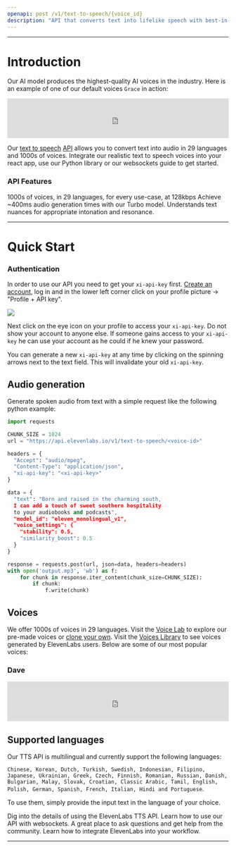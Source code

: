 ```yaml
---
openapi: post /v1/text-to-speech/{voice_id}
description: "API that converts text into lifelike speech with best-in-class latency & uses the most advanced AI audio model ever. Create voiceovers for your videos, audiobooks, or create AI chatbots for free."
---
```



---
# Introduction
Our AI model produces the highest-quality AI voices in the industry. Here is an example of one of our default voices `Grace` in action:

<iframe width="100%" height="90" frameBorder="no" scrolling="no" seamless src="https://elevenlabs.io/player/index.html?publicUserId=d65e433fd8a560cbba1b7dd26809dd48ea2b408c5b6c0a3e42e5b83c43957f5b&projectId=ISOcFnHEWohrLHrKmdyq&small=true&textColor=rgba(0,%200,%200,%201)&backgroundColor=rgba(255,%20255,%20255,%201)"></iframe>  

Our [text to speech](https://elevenlabs.io/text-to-speech) [API](https://elevenlabs.io/api) allows you to convert text into audio in 29 languages and 1000s of voices. Integrate our realistic text to speech voices into your react app, use our Python library or our websockets guide to get started. 


### API Features
<Card title="High-quality voices" icon="check" iconType="duotone" color="green">
  1000s of voices, in 29 languages, for every use-case, at 128kbps
</Card>
<Card title="Ultra-low latency" icon="check" iconType="duotone" color="green">
  Achieve ~400ms audio generation times with our Turbo model.
</Card>
<Card title="Contextual awareness" icon="check" iconType="duotone" color="green">
  Understands text nuances for appropriate intonation and resonance.
</Card>

---

# Quick Start

### Authentication
In order to use our API you need to get your `xi-api-key` first.
[Create an account](https://elevenlabs.io/sign-up), log in
and in the lower left corner click on your profile picture -> "Profile + API key".

<Frame caption="Visit profile">
  <img src="/images/visit-profile.png" />
</Frame>

Next click on the eye icon on your profile to access your `xi-api-key`.
Do not show your account to anyone else. If someone gains access to your `xi-api-key`
he can use your account as he could if he knew your password.

You can generate a new `xi-api-key` at any time by clicking on the spinning arrows
next to the text field. This will invalidate your old `xi-api-key`.


## Audio generation
Generate spoken audio from text with a simple request like the following python example:

```python
import requests

CHUNK_SIZE = 1024
url = "https://api.elevenlabs.io/v1/text-to-speech/<voice-id>"

headers = {
  "Accept": "audio/mpeg",
  "Content-Type": "application/json",
  "xi-api-key": "<xi-api-key>"
}

data = {
  "text": "Born and raised in the charming south, 
  I can add a touch of sweet southern hospitality 
  to your audiobooks and podcasts",
  "model_id": "eleven_monolingual_v1",
  "voice_settings": {
    "stability": 0.5,
    "similarity_boost": 0.5
  }
}

response = requests.post(url, json=data, headers=headers)
with open('output.mp3', 'wb') as f:
    for chunk in response.iter_content(chunk_size=CHUNK_SIZE):
        if chunk:
            f.write(chunk)
```



## Voices
We offer 1000s of voices in 29 languages. Visit the [Voice Lab](https://elevenlabs.io/voice-lab) to explore our pre-made voices or [clone your own](https://elevenlabs.io/voice-cloning). Visit the [Voices Library](https://elevenlabs.io/voice-library) to see voices generated by ElevenLabs users. Below are some of our most popular voices:



### Dave
<iframe width="100%" height="90" frameBorder="no" scrolling="no" seamless src="https://elevenlabs.io/player/index.html?publicUserId=d65e433fd8a560cbba1b7dd26809dd48ea2b408c5b6c0a3e42e5b83c43957f5b&projectId=hNFC3zv3ZyYR8FpVMQFK&small=true&textColor=rgba(0,%200,%200,%201)&backgroundColor=rgba(255,%20255,%20255,%201)"></iframe>



## Supported languages
Our TTS API is multilingual and currently support the following languages: 

`Chinese, Korean, Dutch, Turkish, Swedish, Indonesian, Filipino, Japanese, Ukrainian, Greek, Czech, Finnish, Romanian, Russian, Danish, Bulgarian, Malay, Slovak, Croatian, Classic Arabic, Tamil, English, Polish, German, Spanish, French, Italian, Hindi and Portuguese`. 

To use them, simply provide the input text in the language of your choice.



<CardGroup cols={2}>
   <Card title="Streaming API" icon="book-open-cover" href="/api-reference/streaming">
    Dig into the details of using the ElevenLabs TTS API.
  </Card>
  <Card title="Websockets" icon="comments" href="/api-reference/websockets">
    Learn how to use our API with websockets.
  </Card>
    <Card title="Join Our Discord" icon="discord"href="https://discord.gg/elevenlabs">
    A great place to ask questions and get help from the community.
  </Card>
  <Card title="Integration Guides" icon="rectangle-pro" href="/../api-reference/python-text-to-speech-guide">
    Learn how to integrate ElevenLabs into your workflow.
  </Card>
</CardGroup>




---
